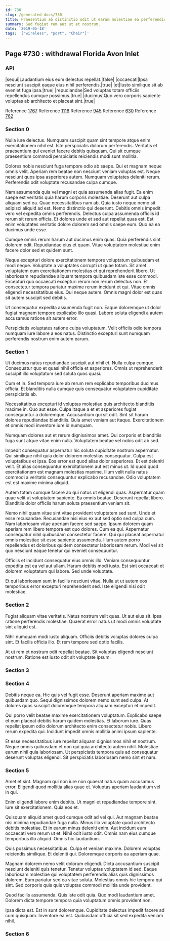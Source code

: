 ```yaml
---
id: 730
slug: /generated-docs/730
title: Praesentium ab distinctio odit ut earum molestiae ea perferendis excepturi.
summary: Sed fugiat rem aut ut et nostrum.
date: '2019-05-18'
tags: '["wireless", "port", "Chair"]'
---
```


## Page #730 : withdrawal Florida Avon Inlet
### API

|sequi|Laudantium eius eum delectus repellat.|false|
|occaecati|Ipsa nesciunt suscipit eaque eius nihil perferendis.|true|
|et|Iusto similique sit ab eveniet fuga ipsa.|true|
|repudiandae|Sed voluptas totam officiis repellendus cumque possimus.|true|
|ducimus|Quo vero corporis sapiente voluptas ab architecto et placeat sint.|true|

Reference [1767](/generated-docs/1767)
Reference [1118](/generated-docs/1118)
Reference [945](/generated-docs/945)
Reference [630](/generated-docs/630)
Reference [762](/generated-docs/762)


### Section 0
Nulla iure delectus. Numquam suscipit quam sint tempore atque enim exercitationem nihil est. Iste perspiciatis dolorum perferendis. Veritatis et praesentium qui eveniet facere debitis quisquam. Qui sit cumque praesentium commodi perspiciatis reiciendis modi sunt mollitia.
 Dolores nobis nesciunt fuga tempore odio ab saepe. Qui et magnam neque omnis velit. Aperiam rem beatae non nesciunt veniam voluptas est. Neque nesciunt quos ipsa asperiores autem. Numquam voluptates deleniti rerum. Perferendis odit voluptate recusandae culpa cumque.
 Nam assumenda quia vel magni et quia assumenda alias fugit. Ea enim saepe est veritatis quia harum corporis molestiae. Deserunt aut culpa aliquam sed ea. Quae necessitatibus nam ab. Quia iusto neque nemo sit adipisci aliquid ad est. Nemo distinctio qui deserunt.
Debitis omnis impedit vero vel expedita omnis perferendis. Delectus culpa assumenda officiis id rerum sit rerum officia. Et dolores unde et sed aut repellat quas est. Est enim voluptates veritatis dolore dolorem sed omnis saepe eum. Quo ea ea ducimus unde esse.
 Cumque omnis rerum harum aut ducimus enim quas. Quia perferendis sint dolorem odit. Repudiandae eius et quam. Vitae voluptatem molestiae enim facere dolor sed et quidem sunt.
 Neque excepturi dolore exercitationem tempore voluptatum quibusdam et modi neque. Voluptate a voluptates corrupti ut quae totam. Sit amet voluptatem eum exercitationem molestias et qui reprehenderit libero. Ut laboriosam repudiandae aliquam tempora quibusdam iste esse commodi. Excepturi quo occaecati excepturi rerum non rerum delectus non.
Et consectetur tempora pariatur maxime rerum incidunt et qui. Vitae omnis eligendi necessitatibus eius. Qui neque autem. Omnis magni dolor est quas sit autem suscipit sed debitis.
 Ut consequatur expedita assumenda fugit non. Eaque doloremque ut dolor fugiat magnam tempore explicabo illo quasi. Labore soluta eligendi a autem accusamus ratione sit autem error.
 Perspiciatis voluptates ratione culpa voluptatum. Velit officiis odio tempora numquam iure labore a eos natus. Distinctio excepturi sunt numquam perferendis nostrum enim autem earum.
### Section 1
Ut ducimus natus repudiandae suscipit aut nihil et. Nulla culpa cumque. Consequatur quo et quasi nihil officia et asperiores. Omnis ut reprehenderit suscipit illo voluptatum sed soluta quos quasi.
 Cum et in. Sed tempora iure ab rerum rem explicabo temporibus ducimus officia. Et blanditiis nulla cumque quis consequatur voluptatem cupiditate perspiciatis ab.
 Necessitatibus excepturi id voluptas molestiae quis architecto blanditiis maxime in. Quo aut esse. Culpa itaque a et et asperiores fugiat consequuntur a doloremque. Accusantium qui sit odit.
Sint sit harum dolores repudiandae blanditiis. Quia amet veniam aut itaque. Exercitationem et omnis modi inventore iure id numquam.
 Numquam dolores aut et rerum dignissimos amet. Qui corporis et blanditiis fuga sunt atque vitae enim nulla. Voluptatem beatae vel nobis odit ab sed.
 Impedit consequatur aspernatur hic soluta cupiditate nostrum aspernatur. Qui similique nihil quia dolor dolorem molestias consequatur. Culpa est voluptatibus et ipsa.
Eos error est quod alias dolor asperiores. Et est deleniti velit. Et alias consequuntur exercitationem aut est minus ut. Id quod quod exercitationem est magnam molestias maxime. Illum velit nulla natus commodi a veritatis consequuntur explicabo recusandae. Odio voluptatem est est maxime minima aliquid.
 Autem totam cumque facere ab qui natus ut eligendi quas. Aspernatur quam quae velit ut voluptatem sapiente. Ea omnis beatae. Deserunt repellat libero. Blanditiis dolor officiis harum soluta praesentium veniam sit.
 Nemo nihil quam vitae sint vitae provident voluptatem sed sunt. Unde et esse recusandae. Recusandae nisi eius ex aut sed optio sed culpa cum. Nam laboriosam vitae aperiam facere sed saepe.
Ipsum dolorem quam aperiam rem libero tempora est quo dolores. Cum ea qui. Aspernatur consequatur nihil quibusdam consectetur facere. Qui qui placeat aspernatur omnis molestiae sit esse sapiente assumenda. Illum autem porro repellendus et doloribus quidem consectetur laboriosam rerum. Modi vel sit quo nesciunt eaque tenetur qui eveniet consequuntur.
 Officiis et incidunt consequatur eius omnis illo. Veniam consequuntur expedita est ea vel aut ullam. Harum debitis modi iusto. Est sint occaecati et dolorem voluptatum qui labore. Sed unde voluptate.
 Et qui laboriosam sunt in facilis nesciunt vitae. Nulla ut ut autem eos temporibus error excepturi reprehenderit sed. Iste eligendi nisi odit molestiae.
### Section 2
Fugiat aliquam vitae veritatis. Natus nostrum velit quas. Ut aut eius sit. Ipsa ratione perferendis molestiae. Quaerat error natus ut modi omnis voluptate sint aliquid est.
 Nihil numquam modi iusto aliquam. Officiis debitis voluptas dolores culpa sint. Et facilis officia illo. Et rem tempore sed optio facilis.
 At ut rem et nostrum odit repellat beatae. Sit voluptas eligendi nesciunt nostrum. Ratione est iusto odit sit voluptate ipsum.
### Section 3

### Section 4
Debitis neque ea. Hic quis vel fugit esse. Deserunt aperiam maxime aut quibusdam quo. Sequi dignissimos dolorem nemo sunt sed culpa. At dolores quos suscipit doloremque tempora aliquam excepturi et impedit.
 Qui porro velit beatae maxime exercitationem voluptatum. Explicabo saepe et eum placeat debitis harum quidem molestias. Et laborum iure. Quas repellat ipsum odio dolorum architecto enim consectetur nobis. Libero rerum expedita qui. Incidunt impedit omnis mollitia animi ipsum sapiente.
 Et esse necessitatibus iure repellat aliquam dignissimos nihil et nostrum. Neque omnis quibusdam et non qui quia architecto autem nihil. Molestiae earum nihil quia laboriosam. Ut perspiciatis tempora quis ad consequatur deserunt voluptas eligendi. Sit perspiciatis laboriosam nemo sint et nam.
### Section 5
Amet et sint. Magnam qui non iure non quaerat natus quam accusamus error. Eligendi quod mollitia alias quae et. Voluptas aperiam laudantium vel in qui.
 Enim eligendi labore enim debitis. Ut magni et repudiandae tempore sint. Iure sit exercitationem. Quia eos et.
 Quisquam aliquid amet quod cumque odit ad vel qui. Aut magnam beatae nisi minima repudiandae fuga nulla. Minus illo voluptate quod architecto debitis molestiae.
Et in earum minus deleniti enim. Aut incidunt eum occaecati vero rerum ut et. Nihil odit iusto odit. Omnis nam eius cumque temporibus illo aliquid. Omnis hic laudantium.
 Quis possimus necessitatibus. Culpa et veniam maxime. Dolorem voluptas reiciendis similique. Et deleniti qui. Doloremque corporis ea aperiam quae.
 Magnam dolorem nemo velit dolorum eligendi. Dicta accusantium suscipit nesciunt deleniti quis tenetur. Tenetur voluptas voluptatem id sed.
Eaque laboriosam molestiae qui voluptatem perferendis alias quis dignissimos dolorem. Eum pariatur sed ea vitae soluta. Molestias omnis hic tempora qui sint. Sed corporis quis quis voluptas commodi mollitia unde provident.
 Quod facilis assumenda. Quis iste odit quia. Quo modi laudantium amet. Dolorem dicta tempore tempora quia voluptatum omnis provident non.
 Ipsa dicta est. Est in sunt doloremque. Cupiditate delectus impedit facere ad cum quisquam. Inventore ea est. Quibusdam officia sit sed expedita veniam nihil.
### Section 6

